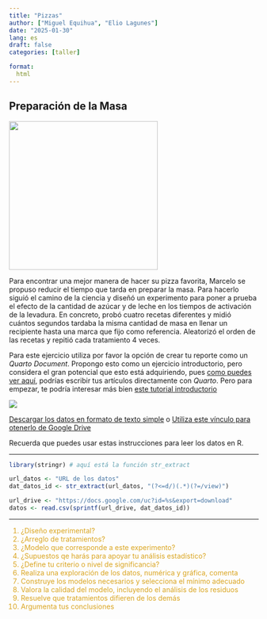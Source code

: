 ```yaml
---
title: "Pizzas"
author: ["Miguel Equihua", "Elio Lagunes"]
date: "2025-01-30"
lang: es
draft: false
categories: [taller]

format: 
  html
---
```


## Preparación de la Masa

![](pizza-masa.jpg){width="300"}

Para encontrar una mejor manera de hacer su pizza favorita, Marcelo se propuso reducir el tiempo que tarda en preparar la masa. Para hacerlo siguió el camino de la ciencia y diseñó un experimento para poner a prueba el efecto de la cantidad de azúcar y de leche en los tiempos de activación de la levadura. En concreto, probó cuatro recetas diferentes y midió cuántos segundos tardaba la misma cantidad de masa en llenar un recipiente hasta una marca que fijo como referencia. Aleatorizó el orden de las recetas y repitió cada tratamiento 4 veces.


Para este ejercicio utiliza por favor la opción de crear tu reporte como un _Quarto Document_.
Propongo esto como un ejercicio introductorio, pero considera el gran potencial que esto está adquiriendo, pues [como puedes ver aquí](https://quarto.org/docs/manuscripts/authoring/rstudio.html), podrías escribir tus artículos directamente con _Quarto_. Pero para empezar, te podría interesar más bien [este tutorial introductorio](https://quarto.org/docs/get-started/hello/rstudio.html)

::: {.layout="[-1.2,-1]"}
![](Noteook.png)
:::

[Descargar los datos en formato de texto simple](masa-para-pizza.txt)
o
[Utiliza este vínculo para otenerlo de Google Drive](https://drive.google.com/file/d/1uVUOqwobv67E5xTsSSxjg9f9qypW-aIS/view?usp=sharing)

Recuerda que puedes usar estas instrucciones para leer los datos en R.

-------------------------------

```r
library(stringr) # aquí está la función str_extract

url_datos <- "URL de los datos"
dat_datos_id <- str_extract(url_datos, "(?<=d/)(.*)(?=/view)")

url_drive <- "https://docs.google.com/uc?id=%s&export=download" 
datos <- read.csv(sprintf(url_drive, dat_datos_id)) 

```

--------------------

::: {style="color:GoldenRod"}
 1. ¿Diseño experimental?
 2. ¿Arreglo de tratamientos?
 3. ¿Modelo que corresponde a este experimento?
 4. ¿Supuestos qe harás para apoyar tu análisis estadístico?
 5. ¿Define tu criterio o nivel de significancia?
 6. Realiza una exploración de los datos, numérica y gráfica, comenta
 7. Construye los modelos necesarios y selecciona el mínimo adecuado
 8. Valora la calidad del modelo, incluyendo el análisis de los residuos
 9. Resuelve que tratamientos difieren de los demás
10. Argumenta tus conclusiones
:::
